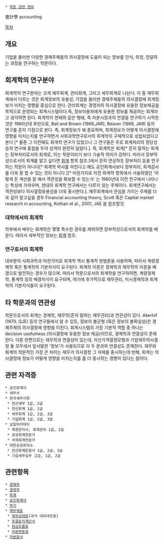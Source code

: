  * [[학문 관련 정보]]

會計學
accounting

[[목차]]
== 개요 ==
기업을 둘러싼 다양한 경제주체들의 의사결정에 도움이 되는 정보를 인식, 측정, 전달하는 과정을 연구하는 학문이다.

== 회계학의 연구분야 ==
회계학의 연구분야는 크게 재무회계, 관리회계, 그리고 세무회계로 나뉜다. 이 중 재무회계에서 다루는 것은 회계정보의 유용성, 기업을 둘러싼 경제주체들의 의사결정에 회계정보가 미치는 영향을 중심으로 한다. 관리회계는 경영자의 의사결정에 유용한 정보제공을 목적으로 운영되는 회계시스템이다.즉, 정보이용자에게 유용한 정보를 제공하는 회계라고 생각하면 된다. 회계학이 현재와 같은 형태, 즉 자본시장과의 연결을 연구하기 시작한 것은 1960년대 후반으로, Ball and Brown (1969,JAR), Beaver (1969, JAR) 등의 연구를 흔히 기점으로 본다. 즉, 회계정보가 왜 중요하며, 회계정보가 어떻게 의사결정에 영향을 미치는지를 연구하면서 사회과학연구로서의 회계학이 구체적으로 성립되었다고 본다 [* 물론 그 이전에도 회계학 연구가 있었으나 그 연구들은 주로 회계처리의 정당성 등의 연구에 중점을 두어 성격이 완전히 달랐다.]. 즉, 회계학은 회계[* 흔히 말하는 회계는 장부처리로서의 회계로, 이는 학문이라기 보다 기술적 의미가 강하다. 따라서 장부작성으로서의 회계를 알고 싶다면 [[회계]] 항목 참조.]에서 흔히 연상하듯 장부처리 등을 연구하는 학문이 아니다[* 회계학 박사를 마친다고 해도 공인회계사보다 장부처리, 회계감사를 더욱 잘 할 수 있는 것이 아니다.][* 마찬가지로 이전 회계학 항목에서 서술하였던 '어떻게 돈 계산을 잘 해서 객관성을 확보할 수 있는가' 는 1960년대 이전 연구에서 나타나는 특성에 가까우며, 현대의 회계학 연구에서는 다루지 않는 주제이다. 회계연구에서는 객관성보다 의사결정유용성을 더욱 중시한다.]. 재무회계에서 관심을 가지는 주제를 더욱 깊이 알고싶을 경우 Financial accounting theory, Scott 혹은 Captial market research in accounting, Kothari et al., 2001, JAE 을 참조할것.

=== 대학에서의 회계학 ===
학부에서 배우는 회계학은 몇몇 특수한 경우를 제외하면 장부작성으로서의 회계학을 배운다. 따라서 세부적인 정보는 [[회계]] 참조.

=== 연구로서의 회계학 ===
대부분의 사회과학과 마찬가지로 회계학 역시 통계적 방법론을 사용하며, 따라서 계량경제학 혹은 통계학의 기본지식이 요구된다. 회계학 이론은  경제학과 재무학의 이론을 배경으로 발전하는 경우가 많으며, 따라서 학문으로서의 회계학을 연구하려면, 계량경제학, 통계학 등의 배경지식이 요구되며, 여기에 추가적으로 재무관리, 미시경제학과 회계학의 기본지식들이 요구된다.

== 타 학문과의 연관성 ==
학문으로서의 회계는 경제학, 재무학(흔히 말하는 재무관리)과 연관성이 있다. Akerlof (1970, QJE) 등의 연구들에서 알 수 있듯, 정보의 불균형 (혹은 정보의 불확실성)은 경제주체의 의사결정에 영향을 미친다. 회계시스템의 가장 기본적 역할 중 하나는 decision usefulness (의사결정에 유용한 정보 제공)이므로, 경제학과 연결성이 존재한다. 다른 한편으로는 재무학과 연결성이 있는데, 자산가격결정모형과 기업재무의사결정 둘 모두에서 앞서말한 '정보'가 사용되므로 이 두 분과와 연결성도 존재한다. 재무와 회계의 학문적인 가장 큰 차이는 재무가 의사결정 그 자체를 중시하는데 반해, 회계는 의사결정에 정보가 어떻게 영향을 미치는지를 좀 더 중시하는 경향이 있다는 점이다.

== 관련 자격증 ==
 * 공인회계사
 * 세무사
 * 한국세무사회
  * 전산세무 1급, 2급
  * 전산회계 1급, 2급
  * 세무회계 1급, 2급, 3급
  * 기업회계 1급, 2급, 3급
 * 삼일아카데미
  * 재경관리사, 회계관리 1급, 2급
  * 공공회계전문가
  * 국제회계전문가
 * 대한상공회의소
  * 전산회계운용사 1급, 2급, 3급
  * 기업세무실무 고급, 1급, 2급 

== 관련항목 ==
 * [[경제학]]
 * [[경영학]]
 * [[회계]]
 * [[공인회계사]]
 * [[부기]]
 * [[재무제표]]
  * [[재무상태표]](과거 대차대조표)
  * [[포괄손익계산서]]
  * [[현금흐름표]]
  * [[자본변동표]]
 * [[자본잠식]]
